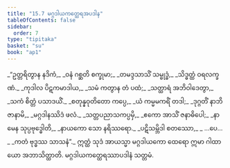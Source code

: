 ```yaml
---
title: "15.7 မဂ္ဂဒါယကတ္ထေရအပဒါန"
tableOfContents: false
sidebar:
  order: 7
type: "tipitaka"
basket: "su"
book: "ap1"
---
```



<DynamicBreadcrumb />

<Division number="32" book="ap1" e="ch" v="20" p="191">

<Paragraph number="2321" type="verses" book="ap1">
_“ဥတ္တရိတွာန နဒိကံ,_  
_ဝနံ ဂစ္ဆတိ စက္ခုမာ;_  
_တမဒ္ဒသာသိံ သမ္ဗုဒ္ဓံ,_  
_သိဒ္ဓတ္ထံ ဝရလက္ခဏံ._  

</Paragraph>

</Division>
<Division number="33" book="ap1" e="ch" v="20" p="191">

<Paragraph number="2322" type="verses" book="ap1">
_ကုဒါလ ပိဋကမာဒါယ,_  
_သမံ ကတွာန တံ ပထံ;_  
_သတ္ထာရံ အဘိဝါဒေတွာ,_  
_သကံ စိတ္တံ ပသာဒယိံ._  

</Paragraph>

</Division>
<Division number="34" book="ap1" e="ch" v="20" p="191">

<Paragraph number="2323" type="verses" book="ap1">
_စတုန္နဝုတိတော ကပ္ပေ,_  
_ယံ ကမ္မမကရိံ တဒါ;_  
_ဒုဂ္ဂတိံ နာဘိဇာနာမိ,_  
_မဂ္ဂဒါနဿိဒံ ဖလံ._  

</Paragraph>

</Division>
<Division number="35" book="ap1" e="ch" v="20" p="191">

<Paragraph number="2324" type="verses" book="ap1">
_သတ္တပညာသကပ္ပမှိ,_  
_ဧကော အာသိံ ဇနာဓိပေါ;_  
_နာမေန သုပ္ပဗုဒ္ဓေါတိ,_  
_နာယကော သော နရိဿရော._  

</Paragraph>

</Division>
<Division number="36" book="ap1" e="ch" v="20" p="191">

<Paragraph number="2325" type="verses" book="ap1">
_ပဋိသမ္ဘိဒါ စတဿော,_  
_ …ပေ… _  
_ကတံ ဗုဒ္ဓဿ သာသနံ”._  

</Paragraph>

<Paragraph number="2326" book="ap1">
ဣတ္ထံ သုဒံ အာယသ္မာ မဂ္ဂဒါယကော ထေရော ဣမာ ဂါထာယော အဘာသိတ္ထာတိ.

</Paragraph>
</Division>

<Paragraph number="2327" type="center" book="ap1">
မဂ္ဂဒါယကတ္ထေရဿာပဒါနံ သတ္တမံ.
</Paragraph>